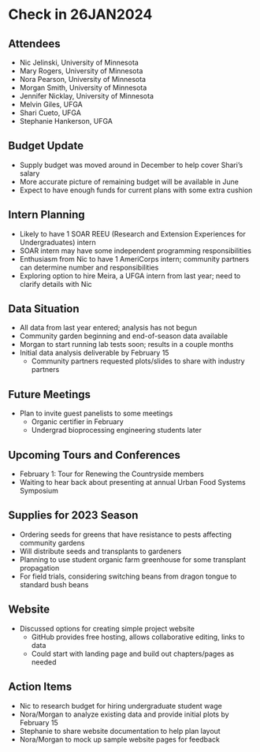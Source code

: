 # Check in 26JAN2024

## Attendees
- Nic Jelinski, University of Minnesota
- Mary Rogers, University of Minnesota
- Nora Pearson, University of Minnesota
- Morgan Smith, University of Minnesota
- Jennifer Nicklay, University of Minnesota
- Melvin Giles, UFGA
- Shari Cueto, UFGA  
- Stephanie Hankerson, UFGA

## Budget Update
- Supply budget was moved around in December to help cover Shari's salary
- More accurate picture of remaining budget will be available in June
- Expect to have enough funds for current plans with some extra cushion

## Intern Planning
- Likely to have 1 SOAR REEU (Research and Extension Experiences for Undergraduates) intern
- SOAR intern may have some independent programming responsibilities 
- Enthusiasm from Nic to have 1 AmeriCorps intern; community partners can determine number and responsibilities
- Exploring option to hire Meira, a UFGA intern from last year; need to clarify details with Nic

## Data Situation 
- All data from last year entered; analysis has not begun
- Community garden beginning and end-of-season data available
- Morgan to start running lab tests soon; results in a couple months
- Initial data analysis deliverable by February 15
  - Community partners requested plots/slides to share with industry partners

## Future Meetings
- Plan to invite guest panelists to some meetings
  - Organic certifier in February 
  - Undergrad bioprocessing engineering students later

## Upcoming Tours and Conferences
- February 1: Tour for Renewing the Countryside members
- Waiting to hear back about presenting at annual Urban Food Systems Symposium

## Supplies for 2023 Season
- Ordering seeds for greens that have resistance to pests affecting community gardens 
- Will distribute seeds and transplants to gardeners
- Planning to use student organic farm greenhouse for some transplant propagation
- For field trials, considering switching beans from dragon tongue to standard bush beans

## Website 
- Discussed options for creating simple project website
  - GitHub provides free hosting, allows collaborative editing, links to data
  - Could start with landing page and build out chapters/pages as needed

## Action Items
- Nic to research budget for hiring undergraduate student wage
- Nora/Morgan to analyze existing data and provide initial plots by February 15
- Stephanie to share website documentation to help plan layout
- Nora/Morgan to mock up sample website pages for feedback